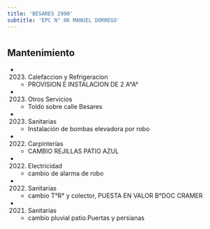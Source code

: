 ```yaml
---
title: 'BESARES 2990'
subtitle: 'EPC N° 06 MANUEL DORREGO'
---
```


#


## Mantenimiento

*  (2023) Calefaccion y Refrigeracion 
    + PROVISION E INSTALACION DE 2 A°A°

*  (2023) Otros Servicios 
    + Toldo sobre calle Besares

*  (2023) Sanitarias 
    + Instalación de bombas elevadora por robo

*  (2022) Carpinterías 
    + CAMBIO REJILLAS PATIO AZUL

*  (2022) Electricidad 
    + cambio de alarma de robo

*  (2022) Sanitarias 
    + cambio T°R° y colector, PUESTA EN VALOR B°DOC CRAMER

*  (2021) Sanitarias 
    + cambio pluvial patio.Puertas y persianas



